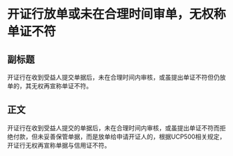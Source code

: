 # 开证行放单或未在合理时间审单，无权称单证不符
## 副标题
开证行在收到受益人提交单据后，未在合理时间内审核，或虽提出单证不符但仍放单的，其无权再宣称单证不符。
## 正文
开证行在收到受益人提交的单据后，未在合理时间内审核，或虽提出单证不符而拒绝付款，但未妥善保管单据，而是放单给申请开证人的，根据UCP500相关规定，开证行无权再宣称单据与信用证不符。